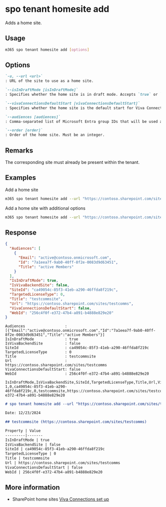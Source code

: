 
# spo tenant homesite add

Adds a home site.

## Usage

```sh
m365 spo tenant homesite add [options]
```

## Options

```md definition-list
`-u, --url <url>`
: URL of the site to use as a home site.

`--isInDraftMode [isInDraftMode]`
: Specifies whether the home site is in draft mode. Accepts `true` or `false`. Default is `false`. 

`--vivaConnectionsDefaultStart [vivaConnectionsDefaultStart]`
: Specifies whether the home site is the default start for Viva Connections. Accepts `true` or `false`. Default is true

`--audiences [audiences]`
: Comma-separated list of Microsoft Entra group IDs that will be used as audience.

`--order [order]`
: Order of the home site. Must be an integer.
```

<Global />

## Remarks

The corresponding site must already be present within the tenant.

## Examples

Add a home site

```sh
m365 spo tenant homesite add --url "https://contoso.sharepoint.com/sites/testcomms"
```

Add a home site with additional options

```sh
m365 spo tenant homesite add --url "https://contoso.sharepoint.com/sites/testcomms" --isInDraftMode true --vivaConnectionsDefaultStart false --audiences "af8c0bc8-7b1b-44b4-b087-ffcc8df70d16,754ff15c-76b1-44cb-88c7-0065a4d3cfb7" --order 2 
```

## Response

<Tabs>
  <TabItem value="JSON">

  ```json
  {
    "Audiences": [
      {
        "Email": "active@contoso.onmicrosoft.com",
        "Id": "7a1eea7f-9ab0-40ff-8f2e-0083d9d63451",
        "Title": "active Members"
      }
    ],
    "IsInDraftMode": true,
    "IsVivaBackendSite": false,
    "SiteId": "ca49054c-85f3-41eb-a290-46ffda8f219c",
    "TargetedLicenseType": 0,
    "Title": "testcommsite",
    "Url": "https://contoso.sharepoint.com/sites/testcomms",
    "VivaConnectionsDefaultStart": false,
    "WebId": "256c4f0f-e372-47b4-a891-b4888e829e20"
  }
  ```

  </TabItem>
  <TabItem value="Text">

  ```text
  Audiences                  : [{"Email":"active@contoso.onmicrosoft.com","Id":"7a1eea7f-9ab0-40ff-8f2e-0083d9d63451","Title":"active Members"}]
  IsInDraftMode              : true
  IsVivaBackendSite          : false
  SiteId                     : ca49054c-85f3-41eb-a290-46ffda8f219c
  TargetedLicenseType        : 0
  Title                      : testcommsite
  Url                        : https://contoso.sharepoint.com/sites/testcomms
  VivaConnectionsDefaultStart: false
  WebId                      : 256c4f0f-e372-47b4-a891-b4888e829e20
  ```

  </TabItem>
  <TabItem value="CSV">

  ```csv
  IsInDraftMode,IsVivaBackendSite,SiteId,TargetedLicenseType,Title,Url,VivaConnectionsDefaultStart,WebId
  1,0,ca49054c-85f3-41eb-a290-46ffda8f219c,0,testcommsite,https://contoso.sharepoint.com/sites/testcomms,0,256c4f0f-e372-47b4-a891-b4888e829e20
  ```

  </TabItem>
  <TabItem value="Markdown">

  ```md
  # spo tenant homesite add --url "https://contoso.sharepoint.com/sites/testcomms"

  Date: 12/23/2024

  ## testcommsite (https://contoso.sharepoint.com/sites/testcomms)

  Property | Value
  ---------|-------
  IsInDraftMode | true
  IsVivaBackendSite | false
  SiteId | ca49054c-85f3-41eb-a290-46ffda8f219c
  TargetedLicenseType | 0
  Title | testcommsite
  Url | https://contoso.sharepoint.com/sites/testcomms
  VivaConnectionsDefaultStart | false
  WebId | 256c4f0f-e372-47b4-a891-b4888e829e20
  ```
  </TabItem>
</Tabs>

## More information

- SharePoint home sites [Viva Connections set up](https://learn.microsoft.com/en-us/viva/connections/set-up-admin-center)

